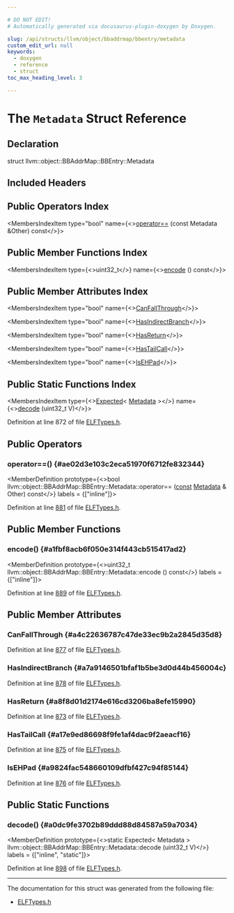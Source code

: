 ```yaml
---

# DO NOT EDIT!
# Automatically generated via docusaurus-plugin-doxygen by Doxygen.

slug: /api/structs/llvm/object/bbaddrmap/bbentry/metadata
custom_edit_url: null
keywords:
  - doxygen
  - reference
  - struct
toc_max_heading_level: 3

---
```





# The `Metadata` Struct Reference

<DoxygenPage pluginConfig={pluginConfig}>



## Declaration

<CodeBlock>struct llvm::object::BBAddrMap::BBEntry::Metadata</CodeBlock>

## Included Headers

<IncludesList>
<IncludesListItem
  filePath="llvm/Object/ELFTypes.h"
  permalink="/docs/api/files/include/include/llvm/include/llvm/object/elftypes-h"
  isLocal="true" />
</IncludesList>

## Public Operators Index

<MembersIndex>

<MembersIndexItem
  type="bool"
  name={<><a href="#ae02d3e103c2eca51970f6712fe832344">operator==</a> (const Metadata &amp;Other) const</>}>
</MembersIndexItem>

</MembersIndex>

## Public Member Functions Index

<MembersIndex>

<MembersIndexItem
  type={<>uint32&#95;t</>}
  name={<><a href="#a1fbf8acb6f050e314f443cb515417ad2">encode</a> () const</>}>
</MembersIndexItem>

</MembersIndex>

## Public Member Attributes Index

<MembersIndex>

<MembersIndexItem
  type="bool"
  name={<><a href="#a4c22636787c47de33ec9b2a2845d35d8">CanFallThrough</a></>}>
</MembersIndexItem>

<MembersIndexItem
  type="bool"
  name={<><a href="#a7a9146501bfaf1b5be3d0d44b456004c">HasIndirectBranch</a></>}>
</MembersIndexItem>

<MembersIndexItem
  type="bool"
  name={<><a href="#a8f8d01d2174e616cd3206ba8efe15990">HasReturn</a></>}>
</MembersIndexItem>

<MembersIndexItem
  type="bool"
  name={<><a href="#a17e9ed86698f9fe1af4dac9f2aeacf16">HasTailCall</a></>}>
</MembersIndexItem>

<MembersIndexItem
  type="bool"
  name={<><a href="#a9824fac548660109dfbf427c94f85144">IsEHPad</a></>}>
</MembersIndexItem>

</MembersIndex>

## Public Static Functions Index

<MembersIndex>

<MembersIndexItem
  type={<><a href="/docs/api/classes/llvm/expected">Expected</a>&lt; <a href="/docs/api/structs/llvm/object/bbaddrmap/bbentry/metadata">Metadata</a> &gt;</>}
  name={<><a href="#a0dc9fe3702b89ddd88d84587a59a7034">decode</a> (uint32&#95;t V)</>}>
</MembersIndexItem>

</MembersIndex>


Definition at line 872 of file <a href="/docs/api/files/include/include/llvm/include/llvm/object/elftypes-h">ELFTypes.h</a>.

<SectionDefinition>

## Public Operators

### operator==() {#ae02d3e103c2eca51970f6712fe832344}

<MemberDefinition
  prototype={<>bool llvm::object::BBAddrMap::BBEntry::Metadata::operator== (<a href="/docs/api/files/lib/lib/target/lib/target/aarch64/aarch64promoteconstant-cpp/#a90f8350fecae261c25be85d38b451bff">const</a> <a href="/docs/api/structs/llvm/object/bbaddrmap/bbentry/metadata">Metadata</a> &amp; Other) const</>}
  labels = {["inline"]}>

Definition at line <a href="/docs/api/files/include/include/llvm/include/llvm/object/elftypes-h/#l00881">881</a> of file <a href="/docs/api/files/include/include/llvm/include/llvm/object/elftypes-h">ELFTypes.h</a>.
</MemberDefinition>

</SectionDefinition>

<SectionDefinition>

## Public Member Functions

### encode() {#a1fbf8acb6f050e314f443cb515417ad2}

<MemberDefinition
  prototype={<>uint32&#95;t llvm::object::BBAddrMap::BBEntry::Metadata::encode () const</>}
  labels = {["inline"]}>

Definition at line <a href="/docs/api/files/include/include/llvm/include/llvm/object/elftypes-h/#l00889">889</a> of file <a href="/docs/api/files/include/include/llvm/include/llvm/object/elftypes-h">ELFTypes.h</a>.
</MemberDefinition>

</SectionDefinition>

<SectionDefinition>

## Public Member Attributes

### CanFallThrough {#a4c22636787c47de33ec9b2a2845d35d8}

<MemberDefinition
  prototype="bool llvm::object::BBAddrMap::BBEntry::Metadata::CanFallThrough">

Definition at line <a href="/docs/api/files/include/include/llvm/include/llvm/object/elftypes-h/#l00877">877</a> of file <a href="/docs/api/files/include/include/llvm/include/llvm/object/elftypes-h">ELFTypes.h</a>.
</MemberDefinition>

### HasIndirectBranch {#a7a9146501bfaf1b5be3d0d44b456004c}

<MemberDefinition
  prototype="bool llvm::object::BBAddrMap::BBEntry::Metadata::HasIndirectBranch">

Definition at line <a href="/docs/api/files/include/include/llvm/include/llvm/object/elftypes-h/#l00878">878</a> of file <a href="/docs/api/files/include/include/llvm/include/llvm/object/elftypes-h">ELFTypes.h</a>.
</MemberDefinition>

### HasReturn {#a8f8d01d2174e616cd3206ba8efe15990}

<MemberDefinition
  prototype="bool llvm::object::BBAddrMap::BBEntry::Metadata::HasReturn">

Definition at line <a href="/docs/api/files/include/include/llvm/include/llvm/object/elftypes-h/#l00873">873</a> of file <a href="/docs/api/files/include/include/llvm/include/llvm/object/elftypes-h">ELFTypes.h</a>.
</MemberDefinition>

### HasTailCall {#a17e9ed86698f9fe1af4dac9f2aeacf16}

<MemberDefinition
  prototype="bool llvm::object::BBAddrMap::BBEntry::Metadata::HasTailCall">

Definition at line <a href="/docs/api/files/include/include/llvm/include/llvm/object/elftypes-h/#l00875">875</a> of file <a href="/docs/api/files/include/include/llvm/include/llvm/object/elftypes-h">ELFTypes.h</a>.
</MemberDefinition>

### IsEHPad {#a9824fac548660109dfbf427c94f85144}

<MemberDefinition
  prototype="bool llvm::object::BBAddrMap::BBEntry::Metadata::IsEHPad">

Definition at line <a href="/docs/api/files/include/include/llvm/include/llvm/object/elftypes-h/#l00876">876</a> of file <a href="/docs/api/files/include/include/llvm/include/llvm/object/elftypes-h">ELFTypes.h</a>.
</MemberDefinition>

</SectionDefinition>

<SectionDefinition>

## Public Static Functions

### decode() {#a0dc9fe3702b89ddd88d84587a59a7034}

<MemberDefinition
  prototype={<>static Expected&lt; Metadata &gt; llvm::object::BBAddrMap::BBEntry::Metadata::decode (uint32&#95;t V)</>}
  labels = {["inline", "static"]}>

Definition at line <a href="/docs/api/files/include/include/llvm/include/llvm/object/elftypes-h/#l00898">898</a> of file <a href="/docs/api/files/include/include/llvm/include/llvm/object/elftypes-h">ELFTypes.h</a>.
</MemberDefinition>

</SectionDefinition>

<hr/>

The documentation for this struct was generated from the following file:

<ul>
<li><a href="/docs/api/files/include/include/llvm/include/llvm/object/elftypes-h">ELFTypes.h</a></li>
</ul>

</DoxygenPage>
